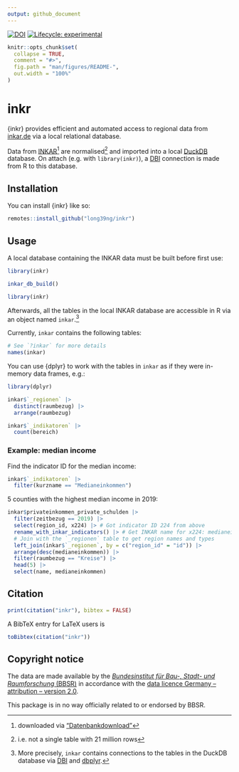 ```yaml
---
output: github_document
---
```


<!-- README.md is generated from README.Rmd. Please edit that file -->

<!-- badges: start -->
[![DOI](https://zenodo.org/badge/575766849.svg)](https://zenodo.org/badge/latestdoi/575766849)
[![Lifecycle: experimental](https://img.shields.io/badge/lifecycle-experimental-orange.svg)](https://lifecycle.r-lib.org/articles/stages.html#experimental)
<!-- badges: end -->
  
```r
knitr::opts_chunk$set(
  collapse = TRUE,
  comment = "#>",
  fig.path = "man/figures/README-",
  out.width = "100%"
)
```

# inkr

{inkr} provides efficient and automated access to regional data from [inkar.de](https://www.inkar.de) via a local relational database.

Data from [INKAR](https://www.inkar.de)^[downloaded via ["Datenbankdownload"](https://www.bbr-server.de/imagemap/inkar/download/inkar_2021.zip)] are normalised^[i.e. not a single table with 21 million rows] and imported into a local [DuckDB](https://duckdb.org) database. On attach (e.g. with `library(inkr)`), a [DBI](https://dbi.r-dbi.org/) connection is made from R to this database.

## Installation

You can install {inkr} like so:

```r
remotes::install_github("long39ng/inkr")
```

## Usage

A local database containing the INKAR data must be built before first use:

```r
library(inkr)

inkar_db_build()
```

```r
library(inkr)
```

Afterwards, all the tables in the local INKAR database are accessible in R via an object named `inkar`.^[More precisely, `inkar` contains connections to the tables in the DuckDB database via [DBI](https://dbi.r-dbi.org/) and [dbplyr](https://dbplyr.tidyverse.org/).]

Currently, `inkar` contains the following tables:

```r
# See `?inkar` for more details
names(inkar)
```

You can use {dplyr} to work with the tables in `inkar` as if they were in-memory data frames, e.g.:

```r
library(dplyr)

inkar$`_regionen` |>
  distinct(raumbezug) |>
  arrange(raumbezug)

inkar$`_indikatoren` |>
  count(bereich)
```

### Example: median income

Find the indicator ID for the median income:

```r
inkar$`_indikatoren` |>
  filter(kurzname == "Medianeinkommen")
```

5 counties with the highest median income in 2019:

```r
inkar$privateinkommen_private_schulden |>
  filter(zeitbezug == 2019) |>
  select(region_id, x224) |> # Got indicator ID 224 from above
  rename_with_inkar_indicators() |> # Get INKAR name for x224: medianeinkommen
  # Join with the `_regionen` table to get region names and types
  left_join(inkar$`_regionen`, by = c("region_id" = "id")) |>
  arrange(desc(medianeinkommen)) |>
  filter(raumbezug == "Kreise") |>
  head(5) |>
  select(name, medianeinkommen)
```

## Citation

```r
print(citation("inkr"), bibtex = FALSE)
```

A BibTeX entry for LaTeX users is

```r
toBibtex(citation("inkr"))
```

## Copyright notice

The data are made available by the [*Bundesinstitut für Bau-, Stadt- und Raumforschung* (BBSR)](https://www.bbsr.bund.de) in accordance with the [data licence Germany – attribution – version 2.0](https://www.govdata.de/dl-de/by-2-0).

This package is in no way officially related to or endorsed by BBSR.
